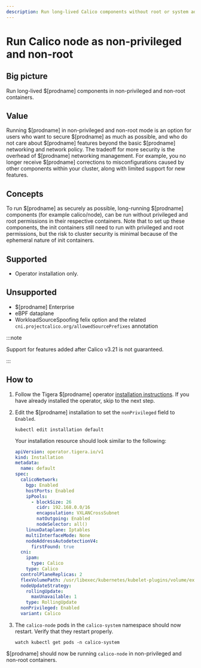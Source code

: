 ```yaml
---
description: Run long-lived Calico components without root or system admin privileges.
---
```


# Run Calico node as non-privileged and non-root

## Big picture

Run long-lived $[prodname] components in non-privileged and non-root containers.

## Value

Running $[prodname] in non-privileged and non-root mode is an option for users who
want to secure $[prodname] as much as possible, and who do not care about
$[prodname] features beyond the basic $[prodname] networking and network policy.
The tradeoff for more security is the overhead of $[prodname] networking management.
For example, you no longer receive $[prodname] corrections to misconfigurations caused
by other components within your cluster, along with limited support for new features.

## Concepts

To run $[prodname] as securely as possible, long-running $[prodname] components
(for example calico/node), can be run without privileged and root permissions in their respective
containers. Note that to set up these components, the init containers still need to run with
privileged and root permissions, but the risk to cluster security is minimal because of the
ephemeral nature of init containers.

## Supported

- Operator installation only.

## Unsupported

- $[prodname] Enterprise
- eBPF dataplane
- WorkloadSourceSpoofing felix option and the related `cni.projectcalico.org/allowedSourcePrefixes` annotation

:::note

Support for features added after Calico v3.21 is not guaranteed.

:::

## How to

1. Follow the Tigera $[prodname] operator [installation instructions](../getting-started/kubernetes/quickstart.mdx).
   If you have already installed the operator, skip to the next step.

1. Edit the $[prodname] installation to set the `nonPrivileged` field to `Enabled`.

   ```
   kubectl edit installation default
   ```

   Your installation resource should look similar to the following:

   ```yaml
   apiVersion: operator.tigera.io/v1
   kind: Installation
   metadata:
     name: default
   spec:
     calicoNetwork:
       bgp: Enabled
       hostPorts: Enabled
       ipPools:
         - blockSize: 26
           cidr: 192.168.0.0/16
           encapsulation: VXLANCrossSubnet
           natOutgoing: Enabled
           nodeSelector: all()
       linuxDataplane: Iptables
       multiInterfaceMode: None
       nodeAddressAutodetectionV4:
         firstFound: true
     cni:
       ipam:
         type: Calico
       type: Calico
     controlPlaneReplicas: 2
     flexVolumePath: /usr/libexec/kubernetes/kubelet-plugins/volume/exec/
     nodeUpdateStrategy:
       rollingUpdate:
         maxUnavailable: 1
       type: RollingUpdate
     nonPrivileged: Enabled
     variant: Calico
   ```

1. The `calico-node` pods in the `calico-system` namespace should now restart. Verify that they restart properly.
   ```
   watch kubectl get pods -n calico-system
   ```

$[prodname] should now be running `calico-node` in non-privileged and non-root containers.
